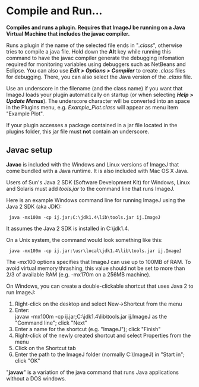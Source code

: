 = Compile and Run... =

'''Compiles and runs a plugin.  Requires that ImageJ be running on a Java Virtual Machine that includes the javac compiler.'''

Runs a plugin if the name of the selected file ends in "''.class''", otherwise tries to compile a java file. Hold down the '''Alt''' key while running this command to have the javac compiler generate the debugging infomation required for monitoring variables using debuggers such as NetBeans and Eclipse. You can also use '''''Edit > Options > Compiler''''' to create ''.class'' files for debugging. There, you can also select the Java version of the ''.class'' file.

Use an underscore in the filename (and the class name) if you want that ImageJ loads your plugin automatically on startup (or when selecting '''''Help > Update Menus'''''). The underscore character will be converted into an space in the Plugins menu, e.g. ''Example_Plot.class'' will appear as menu item "Example Plot".

If your plugin accesses a package contained in a jar file located in the plugins folder, this jar file must '''not''' contain an underscore.

== Javac setup ==

'''Javac''' is included with the Windows and Linux versions of ImageJ that come bundled with a Java runtime. It is also included with Mac OS X Java.

Users of Sun's Java 2 SDK (Software Development Kit) for Windows, Linux and Solaris must add ''tools.jar'' to the command line that runs ImageJ.

Here is an example Windows command line for running ImageJ using the Java 2 SDK (aka JDK):

  java -mx100m -cp ij.jar;C:\jdk1.4\lib\tools.jar ij.ImageJ

It assumes the Java 2 SDK is installed in C:\jdk1.4.

On a Unix system, the command would look something like this:

  java -mx100m -cp ij.jar:\usr\local\jdk1.4\lib\tools.jar ij.ImageJ

The -mx100 options specifies that ImageJ can use up to 100MB of RAM. To avoid virtual memory thrashing, this value should not be set to more than 2/3 of available RAM (e.g. -mx170m on a 256MB machine).

On Windows, you can create a double-clickable shortcut that uses Java 2 to run ImageJ: 

# Right-click on the desktop and select New->Shortcut from the menu
# Enter:<br /> javaw -mx100m -cp ij.jar;C:\jdk1.4\lib\tools.jar ij.ImageJ as the "Command line"; click "Next"
# Enter a name for the shortcut (e.g. "ImageJ"); click "Finish"
# Right-click of the newly created shortcut and select Properties from the menu
# Click on the Shortcut tab
# Enter the path to the ImageJ folder (normally C:\ImageJ) in "Start in"; click "OK"

"'''javaw'''" is a variation of the java command that runs Java applications without a DOS windows.
